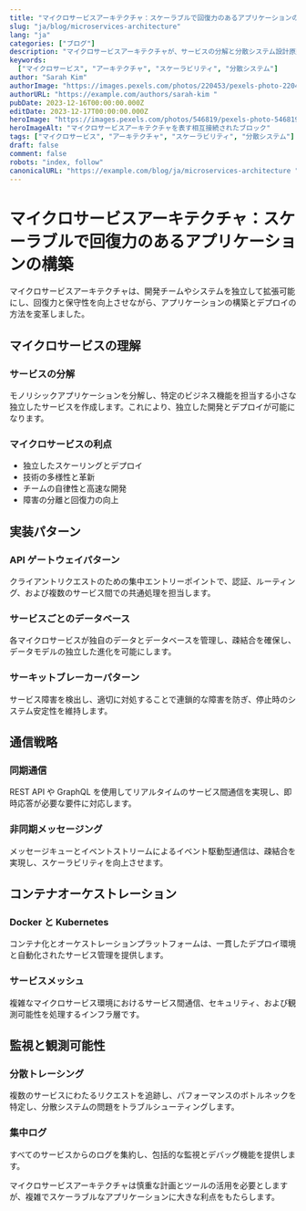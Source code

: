 ```yaml
---
title: "マイクロサービスアーキテクチャ：スケーラブルで回復力のあるアプリケーションの構築"
slug: "ja/blog/microservices-architecture"
lang: "ja"
categories: ["ブログ"]
description: "マイクロサービスアーキテクチャが、サービスの分解と分散システム設計原則を通じてスケーラブルで保守可能なアプリケーションを実現する方法を学びます。"
keywords:
  ["マイクロサービス", "アーキテクチャ", "スケーラビリティ", "分散システム"]
author: "Sarah Kim"
authorImage: "https://images.pexels.com/photos/220453/pexels-photo-220453.jpeg?auto=compress&cs=tinysrgb&w=1260&h=750&dpr=1 "
authorURL: "https://example.com/authors/sarah-kim "
pubDate: 2023-12-16T00:00:00.000Z
editDate: 2023-12-17T00:00:00.000Z
heroImage: "https://images.pexels.com/photos/546819/pexels-photo-546819.jpeg?auto=compress&cs=tinysrgb&w=1260&h=750&dpr=1 "
heroImageAlt: "マイクロサービスアーキテクチャを表す相互接続されたブロック"
tags: ["マイクロサービス", "アーキテクチャ", "スケーラビリティ", "分散システム"]
draft: false
comment: false
robots: "index, follow"
canonicalURL: "https://example.com/blog/ja/microservices-architecture "
---
```


# マイクロサービスアーキテクチャ：スケーラブルで回復力のあるアプリケーションの構築

マイクロサービスアーキテクチャは、開発チームやシステムを独立して拡張可能にし、回復力と保守性を向上させながら、アプリケーションの構築とデプロイの方法を変革しました。

## マイクロサービスの理解

### サービスの分解

モノリシックアプリケーションを分解し、特定のビジネス機能を担当する小さな独立したサービスを作成します。これにより、独立した開発とデプロイが可能になります。

### マイクロサービスの利点

- 独立したスケーリングとデプロイ
- 技術の多様性と革新
- チームの自律性と高速な開発
- 障害の分離と回復力の向上

## 実装パターン

### API ゲートウェイパターン

クライアントリクエストのための集中エントリーポイントで、認証、ルーティング、および複数のサービス間での共通処理を担当します。

### サービスごとのデータベース

各マイクロサービスが独自のデータとデータベースを管理し、疎結合を確保し、データモデルの独立した進化を可能にします。

### サーキットブレーカーパターン

サービス障害を検出し、適切に対処することで連鎖的な障害を防ぎ、停止時のシステム安定性を維持します。

## 通信戦略

### 同期通信

REST API や GraphQL を使用してリアルタイムのサービス間通信を実現し、即時応答が必要な要件に対応します。

### 非同期メッセージング

メッセージキューとイベントストリームによるイベント駆動型通信は、疎結合を実現し、スケーラビリティを向上させます。

## コンテナオーケストレーション

### Docker と Kubernetes

コンテナ化とオーケストレーションプラットフォームは、一貫したデプロイ環境と自動化されたサービス管理を提供します。

### サービスメッシュ

複雑なマイクロサービス環境におけるサービス間通信、セキュリティ、および観測可能性を処理するインフラ層です。

## 監視と観測可能性

### 分散トレーシング

複数のサービスにわたるリクエストを追跡し、パフォーマンスのボトルネックを特定し、分散システムの問題をトラブルシューティングします。

### 集中ログ

すべてのサービスからのログを集約し、包括的な監視とデバッグ機能を提供します。

マイクロサービスアーキテクチャは慎重な計画とツールの活用を必要としますが、複雑でスケーラブルなアプリケーションに大きな利点をもたらします。
